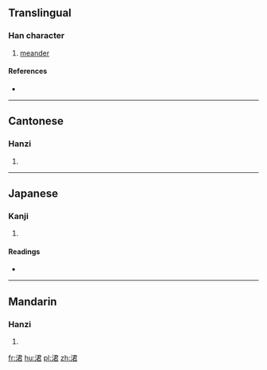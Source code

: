 ==Translingual==

===Han character===
{{Han char|rn=85|rad=水|as=07|sn=10|four=3716<sub>7</sub>|canj=水尸大口 (ESKR)}}

# [[meander]]

====References====
* {{Han ref|kx=0627.010|dkj=17540|dj=1029.050|hdz=31635.030|uh=6D92|ud=28050|bh=D24B|bd=53835}}

----

==Cantonese==

===Hanzi===
{{yue-hanzi|jyut=wan1|y=wan1}}

# {{defn|lang=yue|sort=水07}}

----

==Japanese==

===Kanji===
{{ja-kanji|grade=|rs=水07}}

# {{defn|lang=ja|sort=水07}}

====Readings====
* {{ja-readings|on=[[とん]] (ton), [[いん]] (in), [[きん]] (kin)|kun=[[はく]] (haku)}}

----

==Mandarin==

===Hanzi===
{{cmn-hanzi|pin=[[tūn]] ([[tun1]]), [[xuàn]] ([[xuan4]]), [[yuàn]] ([[yuan4]])|wg=t'un<sup>1</sup>, hsüan<sup>4</sup>, yüan<sup>4</sup>}}

# {{defn|lang=cmn|sort=水07}}

[[fr:涒]]
[[hu:涒]]
[[pl:涒]]
[[zh:涒]]